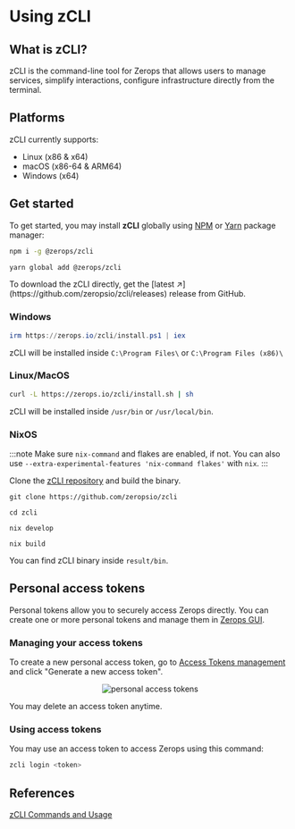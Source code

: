 # Using zCLI


## What is zCLI?

zCLI is the command-line tool for Zerops that allows users to manage services, simplify interactions, configure infrastructure directly from the terminal.

## Platforms

zCLI currently supports:

- Linux (x86 & x64)
- macOS (x86-64 & ARM64)
- Windows (x64)

## Get started

To get started, you may install **zCLI** globally using [NPM](https://www.npmjs.com) or [Yarn](https://yarnpkg.com/) package manager:

```sh
npm i -g @zerops/zcli
```

```sh
yarn global add @zerops/zcli
```

<CustomCard emoji="🚀" title="Do you want to manually download the zCli binary?">
  To download the zCLI directly, get the [latest
  ↗](https://github.com/zeropsio/zcli/releases) release from GitHub.
</CustomCard>

### Windows

```powershell
irm https://zerops.io/zcli/install.ps1 | iex
```

zCLI will be installed inside `C:\Program Files\` or `C:\Program Files (x86)\`

### Linux/MacOS

```sh
curl -L https://zerops.io/zcli/install.sh | sh
```

zCLI will be installed inside `/usr/bin` or `/usr/local/bin`.

### NixOS

:::note
Make sure `nix-command` and flakes are enabled, if not. You can also use `--extra-experimental-features 'nix-command flakes'` with `nix`.
:::

Clone the [zCLI repository](https://github.com/zeropsio/zcli) and build the binary.

```
git clone https://github.com/zeropsio/zcli
```

```
cd zcli
```

```
nix develop
```

```
nix build
```

You can find zCLI binary inside `result/bin`.

## Personal access tokens

Personal tokens allow you to securely access Zerops directly. You can create one or more personal tokens and manage them in [Zerops GUI](https://app.zerops.io).

### Managing your access tokens

To create a new personal access token, go to [Access Tokens management](https://app.zerops.io/settings/token-management) and click "Generate a new access token".

<p align="center">
  <Image
    lightImage="/img/screenshots/access-tokens-light.webp"
    darkImage="/img/screenshots/access-tokens-dark.webp"
    alt="personal access tokens"
    style={{ width: '100%', height: 'auto' }}
  />
</p>

You may delete an access token anytime.

### Using access tokens

You may use an access token to access Zerops using this command:

```sh
zcli login <token>
```

## References

[zCLI Commands and Usage](/references/cli/commands)
